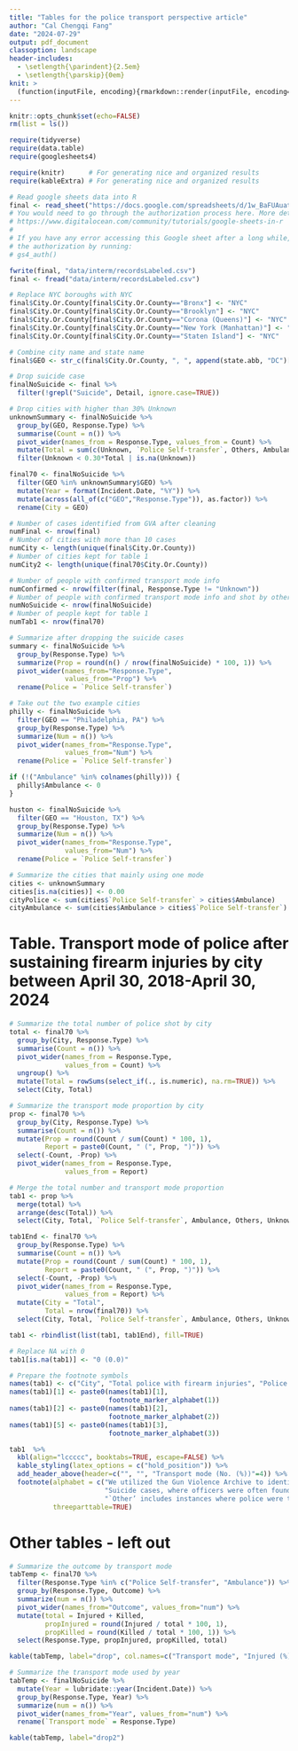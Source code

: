 ```yaml
---
title: "Tables for the police transport perspective article"
author: "Cal Chengqi Fang"
date: "2024-07-29"
output: pdf_document
classoption: landscape
header-includes:
  - \setlength{\parindent}{2.5em}
  - \setlength{\parskip}{0em}
knit: >
  (function(inputFile, encoding){rmarkdown::render(inputFile, encoding=encoding, output_file="results/analysisResults.pdf")}) 
---
```


```r
knitr::opts_chunk$set(echo=FALSE)
rm(list = ls())

require(tidyverse)
require(data.table)
require(googlesheets4)

require(knitr)      # For generating nice and organized results
require(kableExtra) # For generating nice and organized results
```

```r
# Read google sheets data into R
final <- read_sheet("https://docs.google.com/spreadsheets/d/1w_BaFUAuatmUQBt3qtRBzhm9tTDV4B9lRjTGTq79bAg")
# You would need to go through the authorization process here. More details can be found here:
# https://www.digitalocean.com/community/tutorials/google-sheets-in-r
#
# If you have any error accessing this Google sheet after a long while, please consider redo
# the authorization by running:
# gs4_auth()

fwrite(final, "data/interm/recordsLabeled.csv")
final <- fread("data/interm/recordsLabeled.csv")

# Replace NYC boroughs with NYC
final$City.Or.County[final$City.Or.County=="Bronx"] <- "NYC"
final$City.Or.County[final$City.Or.County=="Brooklyn"] <- "NYC"
final$City.Or.County[final$City.Or.County=="Corona (Queens)"] <- "NYC"
final$City.Or.County[final$City.Or.County=="New York (Manhattan)"] <- "NYC"
final$City.Or.County[final$City.Or.County=="Staten Island"] <- "NYC"

# Combine city name and state name
final$GEO <- str_c(final$City.Or.County, ", ", append(state.abb, "DC")[match(final$State, append(state.name, "District of Columbia"))])

# Drop suicide case
finalNoSuicide <- final %>% 
  filter(!grepl("Suicide", Detail, ignore.case=TRUE))

# Drop cities with higher than 30% Unknown
unknownSummary <- finalNoSuicide %>% 
  group_by(GEO, Response.Type) %>% 
  summarise(Count = n()) %>%
  pivot_wider(names_from = Response.Type, values_from = Count) %>% 
  mutate(Total = sum(c(Unknown, `Police Self-transfer`, Others, Ambulance), na.rm=TRUE)) %>% 
  filter(Unknown < 0.30*Total | is.na(Unknown))

final70 <- finalNoSuicide %>% 
  filter(GEO %in% unknownSummary$GEO) %>% 
  mutate(Year = format(Incident.Date, "%Y")) %>% 
  mutate(across(all_of(c("GEO","Response.Type")), as.factor)) %>% 
  rename(City = GEO)
```

```r
# Number of cases identified from GVA after cleaning
numFinal <- nrow(final)
# Number of cities with more than 10 cases
numCity <- length(unique(final$City.Or.County))
# Number of cities kept for table 1
numCity2 <- length(unique(final70$City.Or.County))

# Number of people with confirmed transport mode info
numConfirmed <- nrow(filter(final, Response.Type != "Unknown"))
# Number of people with confirmed transport mode info and shot by other people
numNoSuicide <- nrow(finalNoSuicide)
# Number of people kept for table 1
numTab1 <- nrow(final70)

# Summarize after dropping the suicide cases
summary <- finalNoSuicide %>% 
  group_by(Response.Type) %>% 
  summarize(Prop = round(n() / nrow(finalNoSuicide) * 100, 1)) %>% 
  pivot_wider(names_from="Response.Type",
              values_from="Prop") %>% 
  rename(Police = `Police Self-transfer`)

# Take out the two example cities
philly <- finalNoSuicide %>% 
  filter(GEO == "Philadelphia, PA") %>% 
  group_by(Response.Type) %>% 
  summarize(Num = n()) %>% 
  pivot_wider(names_from="Response.Type",
              values_from="Num") %>% 
  rename(Police = `Police Self-transfer`)

if (!("Ambulance" %in% colnames(philly))) {
  philly$Ambulance <- 0
}

huston <- finalNoSuicide %>% 
  filter(GEO == "Houston, TX") %>% 
  group_by(Response.Type) %>% 
  summarize(Num = n()) %>% 
  pivot_wider(names_from="Response.Type",
              values_from="Num") %>% 
  rename(Police = `Police Self-transfer`)

# Summarize the cities that mainly using one mode
cities <- unknownSummary
cities[is.na(cities)] <- 0.00
cityPolice <- sum(cities$`Police Self-transfer` > cities$Ambulance)
cityAmbulance <- sum(cities$Ambulance > cities$`Police Self-transfer`)
```

\newpage
# Table. Transport mode of police after sustaining firearm injuries by city between April 30, 2018-April 30, 2024
```r
# Summarize the total number of police shot by city
total <- final70 %>% 
  group_by(City, Response.Type) %>% 
  summarise(Count = n()) %>% 
  pivot_wider(names_from = Response.Type,
              values_from = Count) %>% 
  ungroup() %>% 
  mutate(Total = rowSums(select_if(., is.numeric), na.rm=TRUE)) %>% 
  select(City, Total)

# Summarize the transport mode proportion by city
prop <- final70 %>% 
  group_by(City, Response.Type) %>% 
  summarise(Count = n()) %>% 
  mutate(Prop = round(Count / sum(Count) * 100, 1),
         Report = paste0(Count, " (", Prop, ")")) %>% 
  select(-Count, -Prop) %>% 
  pivot_wider(names_from = Response.Type,
              values_from = Report)

# Merge the total number and transport mode proportion
tab1 <- prop %>% 
  merge(total) %>% 
  arrange(desc(Total)) %>% 
  select(City, Total, `Police Self-transfer`, Ambulance, Others, Unknown)

tab1End <- final70 %>% 
  group_by(Response.Type) %>% 
  summarise(Count = n()) %>% 
  mutate(Prop = round(Count / sum(Count) * 100, 1),
         Report = paste0(Count, " (", Prop, ")")) %>% 
  select(-Count, -Prop) %>% 
  pivot_wider(names_from = Response.Type,
              values_from = Report) %>% 
  mutate(City = "Total", 
         Total = nrow(final70)) %>% 
  select(City, Total, `Police Self-transfer`, Ambulance, Others, Unknown)

tab1 <- rbindlist(list(tab1, tab1End), fill=TRUE)

# Replace NA with 0
tab1[is.na(tab1)] <- "0 (0.0)"

# Prepare the footnote symbols
names(tab1) <- c("City", "Total police with firearm injuries", "Police vehicle", "Ambulance", "Other", "Unknown")
names(tab1)[1] <- paste0(names(tab1)[1], 
                         footnote_marker_alphabet(1))
names(tab1)[2] <- paste0(names(tab1)[2], 
                         footnote_marker_alphabet(2))
names(tab1)[5] <- paste0(names(tab1)[3], 
                         footnote_marker_alphabet(3))
```

```r
tab1  %>% 
  kbl(align="lccccc", booktabs=TRUE, escape=FALSE) %>% 
  kable_styling(latex_options = c("hold_position")) %>%
  add_header_above(header=c("", "", "Transport mode (No. (%))"=4)) %>% 
  footnote(alphabet = c("We utilized the Gun Violence Archive to identify 27 cities where more than 10 police were shot between April 30th, 2018 and April 30th, 2024. We then conducted extensive media research—reviewing news reports, police press releases, and videos—to determine how these individuals were transported to a hospital. Our process required review by two researchers and any discrepancies were resolved through discussion or referred to a third analyst for adjudication. We kept only cities for which we could ascertain the mode of transport for at least 70% of police, which left us with 18 cities.",
                        "Suicide cases, where officers were often found already deceased, were excluded. ",
                        "`Other’ includes instances where police were transported by air ambulance or deemed not requiring hospital transport."),
           threeparttable=TRUE)
```

\newpage
# Other tables - left out
```r
# Summarize the outcome by transport mode
tabTemp <- final70 %>% 
  filter(Response.Type %in% c("Police Self-transfer", "Ambulance")) %>% 
  group_by(Response.Type, Outcome) %>% 
  summarize(num = n()) %>% 
  pivot_wider(names_from="Outcome", values_from="num") %>% 
  mutate(total = Injured + Killed, 
         propInjured = round(Injured / total * 100, 1),
         propKilled = round(Killed / total * 100, 1)) %>% 
  select(Response.Type, propInjured, propKilled, total)

kable(tabTemp, label="drop", col.names=c("Transport mode", "Injured (%)", "Killed (%)", "Total shot"))
```

```r
# Summarize the transport mode used by year
tabTemp <- finalNoSuicide %>% 
  mutate(Year = lubridate::year(Incident.Date)) %>% 
  group_by(Response.Type, Year) %>% 
  summarize(num = n()) %>% 
  pivot_wider(names_from="Year", values_from="num") %>% 
  rename(`Transport mode` = Response.Type)

kable(tabTemp, label="drop2")
```


